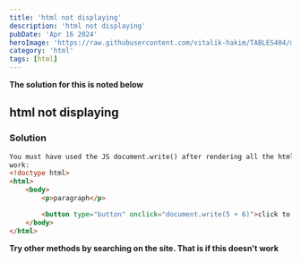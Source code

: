```yaml
---
title: 'html not displaying'
description: 'html not displaying'
pubDate: 'Apr 16 2024'
heroImage: 'https://raw.githubusercontent.com/vitalik-hakim/TABLES404/main/error_b/HTML.png'
category: 'html'
tags: [html]
---
```


**The solution for this is noted below**

## html not displaying

### Solution

```html
You must have used the JS document.write() after rendering all the html Example on how it doesn't
work:
<!doctype html>
<html>
	<body>
		<p>paragraph</p>

		<button type="button" onclick="document.write(5 + 6)">click to see</button>
	</body>
</html>
```

**Try other methods by searching on the site. That is if this doesn't work**
